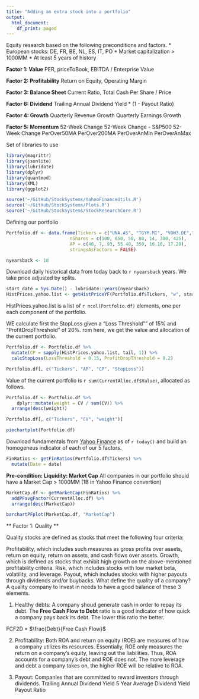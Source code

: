 ```yaml
---
title: "Adding an extra stock into a portfolio"
output:
  html_document:
    df_print: paged
---
```


Equity research based on the following preconditions and factors.
* European stocks: DE, FR, BE, NL, ES, IT, PO
* Market capitalization > 1000MM
* At least 5 years of history

**Factor 1: Value**
PER, priceToBook, EBITDA / Enterprise Value

**Factor 2: Profitability**
Return on Equity, Operating Margin

**Factor 3: Balance Sheet**
Current Ratio, Total Cash Per Share / Price

**Factor 6: Dividend**
Trailing Annual Dividend Yield * (1 - Payout Ratio)

**Factor 4: Growth**
Quarterly Revenue Growth
Quarterly Earnings Growth

**Factor 5: Momentum**
52-Week Change
52-Week Change - S&P500 52-Week Change
PerOver50MA
PerOver200MA
PerOverAnMin
PerOverAnMax


Set of libraries to use
```r
library(magrittr)
library(jsonlite)
library(lubridate)
library(dplyr)
library(quantmod)
library(XML)
library(ggplot2)

source('~/GitHub/StockSystems/YahooFinanceUtils.R')
source('~/GitHub/StockSystems/Plots.R')
source('~/GitHub/StockSystems/StockResearchCore.R')

```


Defining our portfolio
```r
Portfolio.df <- data.frame(Tickers = c("UNA.AS", "TGYM.MI", "VOW3.DE","PUM.DE",  "MC.PA", "CS.PA", "REE.MC"),
                        nShares = c(100, 650, 50, 80, 14, 300, 425),
                        AP = c(46, 7, 93, 55.40, 350, 16.10, 17.20),
                        stringsAsFactors = FALSE)
```

```r
nyearsback <- 10
```

Download daily historical data from today back to `r nyearsback` years. 
We take price adjusted by splits.

```r
start_date = Sys.Date() - lubridate::years(nyearsback)
HistPrices.yahoo.list <- getHistPriceYF(Portfolio.df$Tickers, "w", start_date)
```

HistPrices.yahoo.list is a list of `r ncol(Portfolio.df)` elements, one per each component of the portfolio.

WE calculate first the StopLoss given a "Loss Threshold"" of 15% and "ProfitDropThreshold" of 20%.
rom here, we get the value and allocation of the current portfolio. 

```r
Portfolio.df <- Portfolio.df %>% 
  mutate(CP = sapply(HistPrices.yahoo.list, tail, 1)) %>% 
  calcStopLoss(LossThreshold = 0.15, ProfitDropThreshold = 0.2)

Portfolio.df[, c("Tickers", "AP", "CP", "StopLoss")]

```

Value of the current portfolio is `r sum(CurrentAlloc.df$Value)`, allocated as follows.

```r

Portfolio.df <- Portfolio.df %>% 
    dplyr::mutate(weight = CV / sum(CV)) %>% 
  arrange(desc(weight))

Portfolio.df[, c("Tickers", "CV", "weight")]


```

```r



piechartplot(Portfolio.df)

```


Download fundamentals from [Yahoo Finance](https://finance.yahoo.com/) as of `r today()` and build an homogeneus indicator of each of our 5 factors.

```r
FinRatios <- getFinRatios(Portfolio.df$Tickers) %>% 
  mutate(Date = date)
```

**Pre-condition: Liquidity: Market Cap**
All companies in our portfolio should have a Market Cap > 1000MM (1B in Yahoo Finance convertion)

```r

MarketCap.df <- getMarketCap(FinRatios) %>% 
  addPFavgFactor(CurrentAlloc.df) %>% 
  arrange(desc(MarketCap)) 

barchartPFplot(MarketCap.df, "MarketCap")

```

** Factor 1: Quality **

Quality stocks are defined as stocks that meet the following four criteria:

Profitability, which includes such measures as gross profits over assets, return on equity, return on assets, and cash flows over assets.
Growth, which is defined as stocks that exhibit high growth on the above-mentioned profitability criteria.
Risk, which includes stocks with low market beta, volatility, and leverage.
Payout, which includes stocks with higher payouts through dividends and/or buybacks.
What define the quality of a company? A quality company to invest in needs to have a good balance of these 3 elements. 

1. Healthy debts: A company shoud generate cash in order to repay its debt. The **Free Cash Flow to Debt** ratio is a good indicator of how quick a company pays back its debt. The lower this ratio the better.

FCF2D = $\frac{Debt}{Free Cash Flow}$

2. Profitability: Both ROA and return on equity (ROE) are measures of how a company utilizes its resources. Essentially, ROE only measures the return on a company’s equity, leaving out the liabilities. Thus, ROA accounts for a company’s debt and ROE does not. The more leverage and debt a company takes on, the higher ROE will be relative to ROA. 

3. Payout: Companies that are committed to reward investors through dividends.
Trailing Annual Dividend Yield
5 Year Average Dividend Yield
Payout Ratio 

